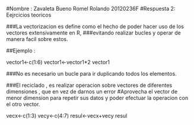 #Nombre : Zavaleta Bueno Romel Rolando 20120236F
#Respuesta 2: Eejrcicios teoricos

###La vectorizacion es define como el hecho de poder hacer uso de los vectores extensivamente en R, 
###evitando realizar bucles y operar de manera facil sobre estos.

##Ejemplo :

vector1<-c(1:6)
vector1<-vector1*2
vector1

###No es necesario un bucle para ir duplicando todos los elementos.


###El reciclado , es realizar operacion sobre vectores de diferentes dimensiones , que en vez de darnos un error
#Aprovecha el vector de menor dimension para repetir sus datos y poder efectuar la operacion con el otro vector.


vecx<-c(1:3)
vecy<-c(4:7)
resul<-vecx+vecy
resul

